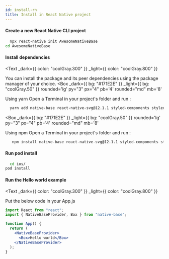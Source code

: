 ```yaml
---
id: install-rn
title: Install in React Native project
---
```



#### Create a new React Native CLI project


```bash isBashStyled=false
  npx react-native init AwesomeNativeBase
cd AwesomeNativeBase
```


<Box mt='3' />

#### Install dependencies

<Text
  _dark={{ color: "coolGray.300" }}
  _light={{ color: "coolGray.800" }}
>
  You can install the package and its peer dependencies using the package manager of your choice.
</Text>
<Box mt='3' />
<Box 
 _dark={{ bg: "#171E2E" }}
_light={{ bg: "coolGray.50" }}
rounded='lg' 
py="3"
px="4"
pb='4'
rounded="md"
mb='8'
>
<Text bold mb="2" fontSize="md" >
  Using yarn
</Text>
<Text
  _dark={{ color: "coolGray.300" }}
  _light={{ color: "coolGray.800" }}
>
 Open a Terminal in your project's folder and run :
</Text>

```bash
  yarn add native-base react-native-svg@12.1.1 styled-components styled-system react-native-safe-area-context@3.3.2
```

</Box>

<Box
 _dark={{ bg: "#171E2E" }}
_light={{ bg: "coolGray.50" }}
rounded='lg' 
py="3"
px="4"
pb='4'
rounded="md"
mb='8'
>
<Text bold mb="2" fontSize="md" >
  Using npm
</Text>
<Text
  _dark={{ color: "coolGray.300" }}
  _light={{ color: "coolGray.800" }}
>
  Open a Terminal in your project's folder and run :
</Text>

```bash
   npm install native-base react-native-svg@12.1.1 styled-components styled-system react-native-safe-area-context@3.3.2
```

</Box>

#### Run pod install

```bash isBashStyled=false
  cd ios/
pod install
```
<Box mt='3' />

#### Run the Hello world example

<Text
  _dark={{ color: "coolGray.300" }}
  _light={{ color: "coolGray.800" }}
>
  Put the below code in your App.js
</Text>

```jsx
import React from "react";
import { NativeBaseProvider, Box } from "native-base";

function App() {
  return (
    <NativeBaseProvider>
      <Box>Hello world</Box>
    </NativeBaseProvider>
  );
}
```



<Box>
  <Box mt="4" mb="8">
    <HStack pl="0" ml="0" space="4">
      <TileLink
        title="Customize NativeBaseProvider"
        url="setup-provider"
        description="NativeBaseProvider provides theme throughout your application"
        className="bg-blueGray-600 mt-2"
      />
      <TileLink
        title="Theme"
        url="default-theme"
        description="Read more about the default NativeBase theme and how to override it"
        className="bg-blueGray-600  mt-2"
      />
    </HStack>
    <Box mt="4" pl="0" ml="0">
      <TileLink
        title="Utility props"
        url="utility-props"
        description="Shorthands of commonly used styling props which maps with the provided theme"
        className="bg-blueGray-600"
      />
    </Box>
  </Box>
</Box>

